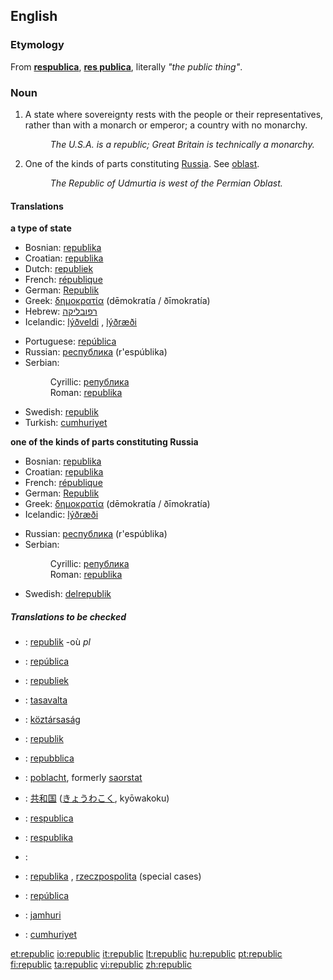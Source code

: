 {{wikipedia|Republic}}
{{wikipedia|Republics of Russia}}
<!--{{see|Republic}}-->
==English==

===Etymology===
From {{L.}} '''[[respublica]]''', '''[[res publica]]''', literally ''"the public thing"''.

===Noun===
{{en-noun}}

#A state where sovereignty rests with the people or their representatives, rather than with a monarch or emperor; a country with no monarchy.
#: ''The U.S.A. is a republic; Great Britain is technically a monarchy.''
#One of the kinds of parts constituting [[Russia]]. See [[oblast]].
#:''The Republic of Udmurtia is west of the Permian Oblast.''

====Translations====
'''a type of state'''
{{top}}
*Bosnian: [[republika#Bosnian|republika]] {{f}}
*Croatian: [[republika#Croatian|republika]] {{f}}
*Dutch: [[republiek]] {{f}}
*French: [[république]] {{f}}
*German: [[Republik]] {{f}}
*Greek: [[δημοκρατία]] (dēmokratía / ðīmokratía)
*Hebrew: [[רפובליקה]] {{f}}
*Icelandic: [[lýðveldi]] {{n}}, [[lýðræði]] {{n}}
{{mid}}
*Portuguese: [[república]] {{f}}
*Russian: [[республика]] (r'espúblika) {{f}}
*Serbian:
*:Cyrillic: [[република#Serbian|република]] {{f}}
*:Roman: [[republika#Serbian|republika]] {{f}}
*Swedish: [[republik]] {{c}}
*Turkish: [[cumhuriyet]]
{{bottom}}

'''one of the kinds of parts constituting Russia'''
{{top}}
*Bosnian: [[republika#Bosnian|republika]] {{f}}
*Croatian: [[republika#Croatian|republika]] {{f}}
*French: [[république]] {{f}}
*German: [[Republik]] {{f}}
*Greek: [[δημοκρατία]] (dēmokratía / ðīmokratía)
*Icelandic: [[lýðræði]] {{n}}
{{mid}}
*Russian: [[республика]] (r'espúblika) {{f}}
*Serbian:
*:Cyrillic: [[република#Serbian|република]] {{f}}
*:Roman: [[republika#Serbian|republika]] {{f}}
*Swedish: [[delrepublik]] {{c}}
{{bottom}}

=====Translations to be checked=====
{{checktrans}}
*{{ttbc|Breton}}: [[republik]] {{f}} -où ''pl''
*{{ttbc|Catalan}}: [[república]] {{f}}
*{{ttbc|Dutch}}: [[republiek]]
*{{ttbc|Finnish}}: [[tasavalta]]
*{{ttbc|Hungarian}}: [[köztársaság]]
*{{ttbc|Indonesian}}: [[republik]]
*{{ttbc|Italian}}: [[repubblica]] {{f}}
*{{ttbc|Irish}}: [[poblacht]], formerly [[saorstat]]
*{{ttbc|Japanese}}: [[共和国]] ([[きょうわこく]], kyōwakoku)
*{{ttbc|Latin}}: [[respublica]]
*{{ttbc|Lithuanian}}: [[respublika]] {{f}}
*{{ttbc|Persian}}: {{FAchar|[[جمهوری]]}}
*{{ttbc|Polish}}: [[republika]] {{f}}, [[rzeczpospolita]] {{f}} (special cases)
*{{ttbc|Spanish}}: [[república]] {{f}}
*{{ttbc|Swahili}}: [[jamhuri]]
*{{ttbc|Turkish}}: [[cumhuriyet]]

[[et:republic]]
[[io:republic]]
[[it:republic]]
[[lt:republic]]
[[hu:republic]]
[[pt:republic]]
[[fi:republic]]
[[ta:republic]]
[[vi:republic]]
[[zh:republic]]